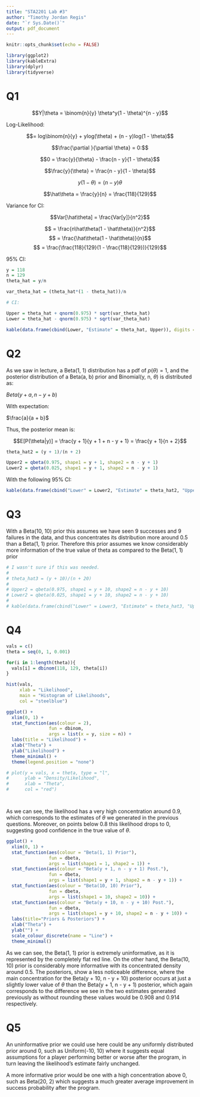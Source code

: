 ```yaml
---
title: "STA2201 Lab #3"
author: "Timothy Jordan Regis"
date: "`r Sys.Date()`"
output: pdf_document
---
```


```r
knitr::opts_chunk$set(echo = FALSE)
```

```r
library(ggplot2)
library(kableExtra)
library(dplyr)
library(tidyverse)
```



# Q1

$$Y|\theta = \binom{n}{y} \theta^y(1 - \theta)^{n - y}$$

Log-Likelihood:

$$= log\binom{n}{y} + ylog(\theta) + (n - y)log(1 - \theta)$$

$$\frac{\partial }{\partial \theta} = 0:$$

$$0 =  \frac{y}{\theta} - \frac{n - y}{1 - \theta}$$

$$\frac{y}{\theta} = \frac{n - y}{1 - \theta}$$

$$y(1 - \theta) = (n - y)\theta$$

$$\hat\theta = \frac{y}{n} = \frac{118}{129}$$

Variance for CI:

$$Var[\hat\theta] = \frac{Var[y]}{n^2}$$

$$ = \frac{n\hat\theta(1 - \hat\theta)}{n^2}$$
$$ = \frac{\hat\theta(1 - \hat\theta)}{n}$$
$$ = \frac{\frac{118}{129}(1 - \frac{118}{129})}{129}$$

95% CI:

```r

y = 118
n = 129
theta_hat = y/n

var_theta_hat = (theta_hat*(1 - theta_hat))/n

# CI:

Upper = theta_hat + qnorm(0.975) * sqrt(var_theta_hat)
Lower = theta_hat - qnorm(0.975) * sqrt(var_theta_hat)

kable(data.frame(cbind(Lower, "Estimate" = theta_hat, Upper)), digits = 2)
```


# Q2

As we saw in lecture, a Beta(1, 1) distribution has a pdf of $p(\theta) = 1$, and the posterior distribution of a Beta(a, b) prior and Binomial(y, n, $\theta$) is distributed as:

$Beta(y + a, n - y + b)$

With expectation:

$\frac{a}{a + b}$

Thus, the posterior mean is:

$$E[P(\theta|y)] = \frac{y + 1}{y + 1 + n - y + 1} = \frac{y + 1}{n + 2}$$
```r
theta_hat2 = (y + 1)/(n + 2)

Upper2 = qbeta(0.975, shape1 = y + 1, shape2 = n - y + 1)
Lower2 = qbeta(0.025, shape1 = y + 1, shape2 = n - y + 1)
```

With the following 95% CI:
```r
kable(data.frame(cbind("Lower" = Lower2, "Estimate" = theta_hat2, "Upper" = Upper2)), digits = 2)
```


# Q3

With a Beta(10, 10) prior this assumes we have seen 9 successes and 9 failures in the data, and thus concentrates its distribution more around 0.5 than a Beta(1, 1) prior. Therefore this prior assumes we know considerably more information of the true value of theta as compared to the Beta(1, 1) prior

```r
# I wasn't sure if this was needed.
# 
# theta_hat3 = (y + 10)/(n + 20)
# 
# Upper2 = qbeta(0.975, shape1 = y + 10, shape2 = n - y + 10)
# Lower2 = qbeta(0.025, shape1 = y + 10, shape2 = n - y + 10)
# 
# kable(data.frame(cbind("Lower" = Lower3, "Estimate" = theta_hat3, "Upper" = Upper3)), digits = 2)
```

# Q4


```r
vals = c()
theta = seq(0, 1, 0.001)

for(i in 1:length(theta)){
  vals[i] = dbinom(118, 129, theta[i])
}

hist(vals,
     xlab = "Likelihood",
     main = "Histogram of Likelihoods",
     col = "steelblue")

ggplot() + 
  xlim(0, 1) + 
  stat_function(aes(colour = 2),
                fun = dbinom,
                args = list(x = y, size = n)) +
  labs(title = "Likelihood") + 
  xlab("Theta") + 
  ylab("Likelihood") + 
  theme_minimal() + 
  theme(legend.position = "none")

# plot(y = vals, x = theta, type = "l",
#      ylab = "Density/Likelihood",
#      xlab = "Theta",
#      col = "red")




```

As we can see, the likelihood has a very high concentration around 0.9, which corresponds to the estimates of $\theta$ we generated in the previous questions. Moreover, on points below 0.8 this likelihood drops to 0, suggesting good confidence in the true value of $\theta$.


```r
ggplot() + 
  xlim(0, 1) + 
  stat_function(aes(colour = "Beta(1, 1) Prior"), 
                fun = dbeta, 
                args = list(shape1 = 1, shape2 = 1)) +
  stat_function(aes(colour = "Beta(y + 1, n - y + 1) Post."), 
                fun = dbeta, 
                args = list(shape1 = y + 1, shape2 = n - y + 1)) +
  stat_function(aes(colour = "Beta(10, 10) Prior"), 
                fun = dbeta, 
                args = list(shape1 = 10, shape2 = 10)) +
  stat_function(aes(colour = "Beta(y + 10, n - y + 10) Post."), 
                fun = dbeta, 
                args = list(shape1 = y + 10, shape2 = n - y + 10)) + 
  labs(title="Priors & Posteriors") + 
  xlab("Theta") + 
  ylab("") + 
  scale_colour_discrete(name = "Line") + 
  theme_minimal()
```




As we can see, the Beta(1, 1) prior is extremely uninformative, as it is represented by the completely flat red line. On the other hand, the Beta(10, 10) prior is considerably more informative with its concentrated density around 0.5.
The posteriors, show a less noticeable difference, where the main concentration for the Beta(y + 10, n - y + 10) posterior occurs at just a slightly lower value of $\theta$ than the Beta(y + 1, n - y + 1) posterior, which again corresponds to the difference we see in the two estimates generated previously as without rounding these values would be 0.908 and 0.914 respectively.



# Q5



An uninformative prior we could use here could be any uniformly distributed prior around 0, such as Uniform(-10, 10) where it suggests equal assumptions for a player performing better or worse after the program, in turn leaving the likelihood's estimate fairly unchanged.

A more informative prior would be one with a high concentration above 0, such as Beta(20, 2) which suggests a much greater average improvement in success probability after the program.















